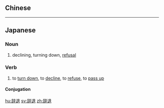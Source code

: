 {{also|辭退}}
==Chinese==
{{zh-see|辭退}}

----

==Japanese==
{{ja-kanjitab|じ|たい|yomi=o}}

===Noun===
{{ja-noun|じたい}}

# declining, turning down, [[refusal]]

===Verb===
{{ja-verb-suru|じたい}}

# to [[turn down]], to [[decline]], to [[refuse]], to [[pass up]]

====Conjugation====
{{ja-suru|じたい}}

[[hu:辞退]]
[[sv:辞退]]
[[zh:辞退]]